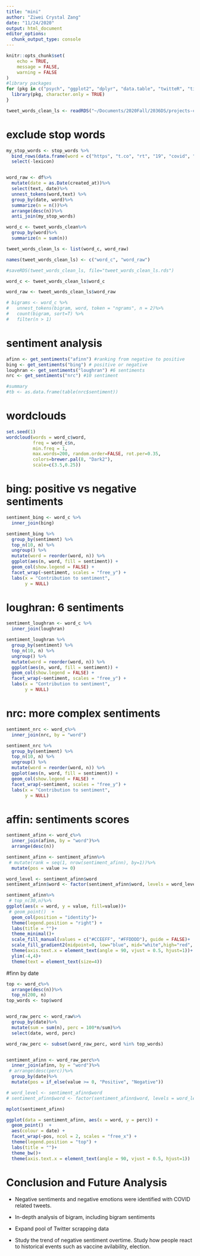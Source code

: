 ```yaml
---
title: "mini"
author: "Ziwei Crystal Zang"
date: "11/24/2020"
output: html_document
editor_options: 
  chunk_output_type: console
---
```


```r
knitr::opts_chunk$set(
	echo = TRUE,
	message = FALSE,
	warning = FALSE
)
#library packages
for (pkg in c("psych", "ggplot2", "dplyr", "data.table", "twitteR", "tidytext", "tidyverse", "rtweet", "mosaic","wordcloud","wordcloud", "RColorBrewer", "wordcloud2")) {
  library(pkg, character.only = TRUE)
}
```

```r
tweet_words_clean_ls <- readRDS("~/Documents/2020Fall/2036DS/projects-czang97/tweet_words_clean_ls.rds")
```



# exclude stop words
```r
my_stop_words <- stop_words %>% 
  bind_rows(data.frame(word = c("https", "t.co", "rt", "19", "covid", "covid_19","it’s", "2", "1", "i’m", "due", "don’t")))%>% 
  select(-lexicon) 


word_raw <- df%>%
  mutate(date = as.Date(created_at))%>% 
  select(text, date)%>% 
  unnest_tokens(word,text) %>% 
  group_by(date, word)%>%
  summarize(n = n())%>%
  arrange(desc(n))%>%
  anti_join(my_stop_words)

word_c <- tweet_words_clean%>%
  group_by(word)%>%
  summarize(n = sum(n))

tweet_words_clean_ls <- list(word_c, word_raw)

names(tweet_words_clean_ls) <- c("word_c", "word_raw")

#saveRDS(tweet_words_clean_ls, file="tweet_words_clean_ls.rds")
```


```r
word_c <- tweet_words_clean_ls$word_c

word_raw <- tweet_words_clean_ls$word_raw

# bigrams <- word_c %>%
#   unnest_tokens(bigram, word, token = "ngrams", n = 2)%>%
#   count(bigram, sort=T) %>%
#   filter(n > 1)
```


# sentiment analysis
```r
afinn <- get_sentiments("afinn") #ranking from negative to positive
bing <- get_sentiments("bing") # positive or negative
loughran <- get_sentiments("loughran") #6 sentiments
nrc <- get_sentiments("nrc") #10 sentiment 

#summary
#tb <- as.data.frame(table(nrc$sentiment))
```

# wordclouds
```r
set.seed(1)
wordcloud(words = word_c$word, 
          freq = word_c$n, 
          min.freq = 1,  
          max.words=200, random.order=FALSE, rot.per=0.35,           
          colors=brewer.pal(8, "Dark2"),
          scale=c(3.5,0.25))
```

# bing: positive vs negative sentiments
```r
sentiment_bing <- word_c %>%
  inner_join(bing)

sentiment_bing %>%
  group_by(sentiment) %>%
  top_n(10, n) %>%
  ungroup() %>%
  mutate(word = reorder(word, n)) %>%
  ggplot(aes(n, word, fill = sentiment)) +
  geom_col(show.legend = FALSE) +
  facet_wrap(~sentiment, scales = "free_y") +
  labs(x = "Contribution to sentiment",
       y = NULL)
```

# loughran: 6 sentiments
```r
sentiment_loughran <- word_c %>%
  inner_join(loughran)

sentiment_loughran %>%
  group_by(sentiment) %>%
  top_n(10, n) %>%
  ungroup() %>%
  mutate(word = reorder(word, n)) %>%
  ggplot(aes(n, word, fill = sentiment)) +
  geom_col(show.legend = FALSE) +
  facet_wrap(~sentiment, scales = "free_y") +
  labs(x = "Contribution to sentiment",
       y = NULL)
```

# nrc: more complex sentiments
```r
sentiment_nrc <- word_c%>%
  inner_join(nrc, by = "word")

sentiment_nrc %>%
  group_by(sentiment) %>%
  top_n(10, n) %>%
  ungroup() %>%
  mutate(word = reorder(word, n)) %>%
  ggplot(aes(n, word, fill = sentiment)) +
  geom_col(show.legend = FALSE) +
  facet_wrap(~sentiment, scales = "free_y") +
  labs(x = "Contribution to sentiment",
       y = NULL)
```

# affin: sentiments scores
```r
sentiment_afinn <- word_c%>%
  inner_join(afinn, by = "word")%>%
  arrange(desc(n))

sentiment_afinn <- sentiment_afinn%>%
 # mutate(rank = seq(1, nrow(sentiment_afinn), by=1))%>%
  mutate(pos = value >= 0)

word_level <- sentiment_afinn$word
sentiment_afinn$word <- factor(sentiment_afinn$word, levels = word_level)

sentiment_afinn%>%
 # top_n(30,n)%>%
ggplot(aes(x = word, y = value, fill=value))+
 # geom_point()  +
  geom_col(position = "identity")+
  theme(legend.position = "right") +
  labs(title = "")+
  theme_minimal()+
  scale_fill_manual(values = c("#CCEEFF", "#FFDDDD"), guide = FALSE)+
  scale_fill_gradient2(midpoint=0, low="blue", mid="white",high="red", space ="Lab" )+
  theme(axis.text.x = element_text(angle = 90, vjust = 0.5, hjust=1))+
  ylim(-4,4)+
  theme(text = element_text(size=4))
```

#finn by date
```r
top <- word_c%>%
  arrange(desc(n))%>%
  top_n(200, n)
top_words <- top$word


word_raw_perc <- word_raw%>%
  group_by(date)%>%
  mutate(sum = sum(n), perc = 100*n/sum)%>%
  select(date, word, perc)

word_raw_perc <- subset(word_raw_perc, word %in% top_words)


sentiment_afinn <- word_raw_perc%>%
  inner_join(afinn, by = "word")%>%
 # arrange(desc(perc))%>%
  group_by(date)%>%
  mutate(pos = if_else(value >= 0, "Positive", "Negative"))

# word_level <- sentiment_afinn$word
# sentiment_afinn$word <- factor(sentiment_afinn$word, levels = word_level)

mplot(sentiment_afinn)

ggplot(data = sentiment_afinn, aes(x = word, y = perc)) +
  geom_point()  + 
  aes(colour = date) + 
  facet_wrap(~pos, ncol = 2, scales = "free_x") + 
  theme(legend.position = "top") +
  labs(title = "")+
  theme_bw()+
  theme(axis.text.x = element_text(angle = 90, vjust = 0.5, hjust=1))


```


# Conclusion and Future Analysis

- Negative sentiments and negative emotions were identified with COVID related tweets. 

- In-depth analysis of bigram, including bigram sentiments

- Expand pool of Twitter scrapping data

- Study the trend of negative sentiment overtime. Study how people react to historical events such as vaccine avilability, election. 
